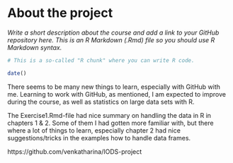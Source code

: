 
# About the project

*Write a short description about the course and add a link to your GitHub repository here. This is an R Markdown (.Rmd) file so you should use R Markdown syntax.*

```r
# This is a so-called "R chunk" where you can write R code.

date()

```
There seems to be many new things to learn, especially with  GitHub with me.
Learning to work with GitHub, as mentioned, I am expected to improve during
the course, as well as statistics on large data sets with R.

The Exercise1.Rmd-file had nice summary on handling the data in R in chapters
1 & 2. Some of them I had gotten more familiar with, but there where a lot of
things to learn, especially chapter 2 had nice suggestions/tricks in the
examples how to handle data frames. 

https://github.com/venkatharina/IODS-project
